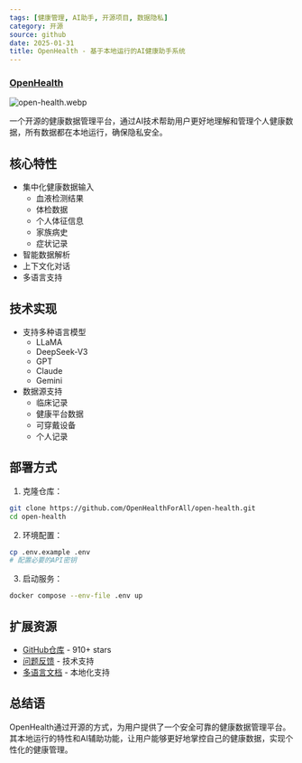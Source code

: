 ```yaml
---
tags: [健康管理, AI助手, 开源项目, 数据隐私]
category: 开源
source: github
date: 2025-01-31
title: OpenHealth - 基于本地运行的AI健康助手系统
---
```


### [OpenHealth](https://github.com/OpenHealthForAll/open-health)

![open-health.webp](https://img.mengpeng.tech/i/2025/02/07/67a5e3d46d1a9.webp)

一个开源的健康数据管理平台，通过AI技术帮助用户更好地理解和管理个人健康数据，所有数据都在本地运行，确保隐私安全。

## 核心特性

- 集中化健康数据输入
  - 血液检测结果
  - 体检数据
  - 个人体征信息
  - 家族病史
  - 症状记录
- 智能数据解析
- 上下文化对话
- 多语言支持

## 技术实现

- 支持多种语言模型
  - LLaMA
  - DeepSeek-V3
  - GPT
  - Claude
  - Gemini
- 数据源支持
  - 临床记录
  - 健康平台数据
  - 可穿戴设备
  - 个人记录

## 部署方式

1. 克隆仓库：
```bash
git clone https://github.com/OpenHealthForAll/open-health.git
cd open-health
```

2. 环境配置：
```bash
cp .env.example .env
# 配置必要的API密钥
```

3. 启动服务：
```bash
docker compose --env-file .env up
```

## 扩展资源

- [GitHub仓库](https://github.com/OpenHealthForAll/open-health) - 910+ stars
- [问题反馈](https://github.com/OpenHealthForAll/open-health/issues) - 技术支持
- [多语言文档](https://github.com/OpenHealthForAll/open-health/tree/main/i18n) - 本地化支持

## 总结语

OpenHealth通过开源的方式，为用户提供了一个安全可靠的健康数据管理平台。其本地运行的特性和AI辅助功能，让用户能够更好地掌控自己的健康数据，实现个性化的健康管理。 